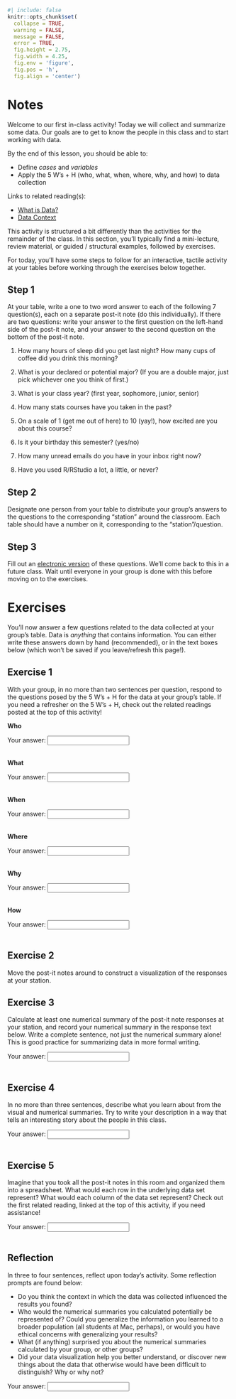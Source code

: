 ```r
#| include: false
knitr::opts_chunk$set(
  collapse = TRUE, 
  warning = FALSE,
  message = FALSE,
  error = TRUE,
  fig.height = 2.75, 
  fig.width = 4.25,
  fig.env = 'figure',
  fig.pos = 'h',
  fig.align = 'center')
```


# Notes

Welcome to our first in-class activity! Today we will collect and summarize some data. Our goals are to get to know the people in this class and to start working with data.

By the end of this lesson, you should be able to:

-   Define *cases* and *variables*
-   Apply the 5 W's + H (who, what, when, where, why, and how) to data collection

Links to related reading(s):

-   [What is Data?](https://mac-stat.github.io/Stat155Notes/what-is-data.html)
-   [Data Context](https://mac-stat.github.io/Stat155Notes/data-context.html)

This activity is structured a bit differently than the activities for the remainder of the class. In this section, you'll typically find a mini-lecture, review material, or guided / structural examples, followed by exercises.

For today, you'll have some steps to follow for an interactive, tactile activity at your tables before working through the exercises below together.

## Step 1

At your table, write a one to two word answer to each of the following 7 question(s), each on a separate post-it note (do this individually). If there are two questions: write your answer to the first question on the left-hand side of the post-it note, and your answer to the second question on the bottom of the post-it note.

1.  How many hours of sleep did you get last night? How many cups of coffee did you drink this morning?

2.  What is your declared or potential major? (If you are a double major, just pick whichever one you think of first.)

3.  What is your class year? (first year, sophomore, junior, senior)

4.  How many stats courses have you taken in the past?

5.  On a scale of 1 (get me out of here) to 10 (yay!), how excited are you about this course?

6.  Is it your birthday this semester? (yes/no)

7.  How many unread emails do you have in your inbox right now?

8.  Have you used R/RStudio a lot, a little, or never?

## Step 2

Designate one person from your table to distribute your group's answers to the questions to the corresponding "station" around the classroom. Each table should have a number on it, corresponding to the "station"/question.

## Step 3

Fill out an [electronic version](https://forms.gle/36tu9whBg5GmUnzs8) of these questions. We'll come back to this in a future class. Wait until everyone in your group is done with this before moving on to the exercises.

# Exercises

You'll now answer a few questions related to the data collected at your group's table. Data is *anything* that contains information. You can either write these answers down by hand (recommended), or in the text boxes below (which won't be saved if you leave/refresh this page!).

## Exercise 1

With your group, in no more than two sentences per question, respond to the questions posed by the 5 W's + H for the data at your group's table. If you need a refresher on the 5 W's + H, check out the related readings posted at the top of this activity!

**Who**

```{=html}
<form action="/action_page.php">
  <label for="fname">Your answer:</label>
  <input type="text" id="fname" name="fname"><br><br>
</form>
```

**What**

```{=html}
<form action="/action_page.php">
  <label for="fname">Your answer:</label>
  <input type="text" id="fname" name="fname"><br><br>
</form>
```

**When**

```{=html}
<form action="/action_page.php">
  <label for="fname">Your answer:</label>
  <input type="text" id="fname" name="fname"><br><br>
</form>
```

**Where**

```{=html}
<form action="/action_page.php">
  <label for="fname">Your answer:</label>
  <input type="text" id="fname" name="fname"><br><br>
</form>
```

**Why**

```{=html}
<form action="/action_page.php">
  <label for="fname">Your answer:</label>
  <input type="text" id="fname" name="fname"><br><br>
</form>
```

**How**

```{=html}
<form action="/action_page.php">
  <label for="fname">Your answer:</label>
  <input type="text" id="fname" name="fname"><br><br>
</form>
```

## Exercise 2

Move the post-it notes around to construct a visualization of the responses at your station.

## Exercise 3

Calculate at least one numerical summary of the post-it note responses at your station, and record your numerical summary in the response text below. Write a complete sentence, not just the numerical summary alone! This is good practice for summarizing data in more formal writing.

```{=html}
<form action="/action_page.php">
  <label for="fname">Your answer:</label>
  <input type="text" id="fname" name="fname"><br><br>
</form>
```

## Exercise 4

In no more than three sentences, describe what you learn about from the visual and numerical summaries. Try to write your description in a way that tells an interesting story about the people in this class.

```{=html}
<form action="/action_page.php">
  <label for="fname">Your answer:</label>
  <input type="text" id="fname" name="fname"><br><br>
</form>
```

## Exercise 5

Imagine that you took all the post-it notes in this room and organized them into a spreadsheet. What would each row in the underlying data set represent? What would each column of the data set represent? Check out the first related reading, linked at the top of this activity, if you need assistance!

```{=html}
<form action="/action_page.php">
  <label for="fname">Your answer:</label>
  <input type="text" id="fname" name="fname"><br><br>
</form>
```

## Reflection

In three to four sentences, reflect upon today's activity. Some reflection prompts are found below:

-   Do you think the context in which the data was collected influenced the results you found? 
-   Who would the numerical summaries you calculated potentially be represented of? Could you generalize the information you learned to a broader population (all students at Mac, perhaps), or would you have ethical concerns with generalizing your results?
-   What (if anything) surprised you about the numerical summaries calculated by your group, or other groups?
-   Did your data visualization help you better understand, or discover new things about the data that otherwise would have been difficult to distinguish? Why or why not?

```{=html}
<form action="/action_page.php">
  <label for="fname">Your answer:</label>
  <input type="text" id="fname" name="fname"><br><br>
</form>
```
